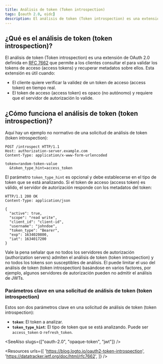 ```yaml
---
title: Análisis de token (Token introspection)
tags: [oauth 2.0, oidc]
description: El análisis de token (Token introspection) es una extensión de OAuth 2.0 que permite a los clientes consultar el servidor de autorización para validar los tokens de acceso (access tokens) y recuperar metadatos sobre ellos.
---
```


## ¿Qué es el análisis de token (token introspection)?

El análisis de token (Token introspection) es una extensión de OAuth 2.0 definida en [RFC 7662](https://datatracker.ietf.org/doc/html/rfc7662) que permite a los <Ref slug="client">clientes</Ref> consultar el <Ref slug="authorization-server" /> para validar los tokens de acceso (access tokens) y recuperar metadatos sobre ellos. Esta extensión es útil cuando:

- El cliente quiere verificar la validez de un token de acceso (access token) en tiempo real.
- El token de acceso (access token) es <Ref slug="opaque-token">opaco</Ref> (no autónomo) y requiere que el servidor de autorización lo valide.

## ¿Cómo funciona el análisis de token (token introspection)?

Aquí hay un ejemplo no normativo de una solicitud de análisis de token (token introspection):

```http
POST /introspect HTTP/1.1
Host: authorization-server.example.com
Content-Type: application/x-www-form-urlencoded

token=random-token-value
  &token_type_hint=access_token
```

El parámetro `token_type_hint` es opcional y debe establecerse en el tipo de token que se está analizando. Si el token de acceso (access token) es válido, el servidor de autorización responde con los metadatos del token:

```http
HTTP/1.1 200 OK
Content-Type: application/json

{
  "active": true,
  "scope": "read write",
  "client_id": "client-id",
  "username": "johndoe",
  "token_type": "Bearer",
  "exp": 1634020800,
  "iat": 1634017200
}
```

Vale la pena señalar que no todos los servidores de autorización (authorization servers) admiten el análisis de token (token introspection) y no todos los tokens son susceptibles de análisis. El <Ref slug="authorization-server" /> puede limitar el uso del análisis de token (token introspection) basándose en varios factores, por ejemplo, algunos servidores de autorización pueden no admitir el análisis de <Ref slug="jwt">JWTs</Ref>.

### Parámetros clave en una solicitud de análisis de token (token introspection)

Estos son dos parámetros clave en una solicitud de análisis de token (token introspection):

- **`token`**: El token a analizar.
- **`token_type_hint`**: El tipo de token que se está analizando. Puede ser `access_token` o `refresh_token`.

<SeeAlso slugs={["oauth-2.0", "opaque-token", "jwt"]} />

<Resources
  urls={[
    'https://blog.logto.io/oauth2-token-introspection',
    'https://datatracker.ietf.org/doc/html/rfc7662',
  ]}
/>
